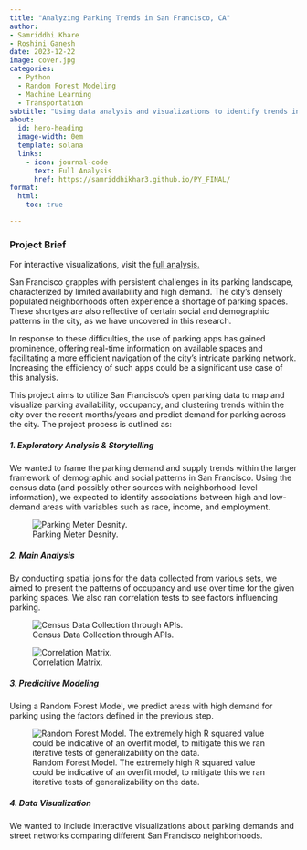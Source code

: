 ```yaml
---
title: "Analyzing Parking Trends in San Francisco, CA"
author:
- Samriddhi Khare
- Roshini Ganesh
date: 2023-12-22
image: cover.jpg
categories:
  - Python
  - Random Forest Modeling
  - Machine Learning
  - Transportation
subtitle: "Using data analysis and visualizations to identify trends in parking supply and demand."
about:
  id: hero-heading
  image-width: 0em
  template: solana
  links:
    - icon: journal-code
      text: Full Analysis
      href: https://samriddhikhar3.github.io/PY_FINAL/
format:
  html:
    toc: true

---
```


### Project Brief

For interactive visualizations, visit the [full analysis.](https://samriddhikhar3.github.io/PY_FINAL/)

San Francisco grapples with persistent challenges in its parking landscape, characterized by limited availability and high demand. The city’s densely populated neighborhoods often experience a shortage of parking spaces. These shortges are also reflective of certain social and demographic patterns in the city, as we have uncovered in this research.

In response to these difficulties, the use of parking apps has gained prominence, offering real-time information on available spaces and facilitating a more efficient navigation of the city’s intricate parking network. Increasing the efficiency of such apps could be a significant use case of this analysis.

This project aims to utilize San Francisco’s open parking data to map and visualize parking availability, occupancy, and clustering trends within the city over the recent months/years and predict demand for parking across the city. The project process is outlined as: 

##### 1. Exploratory Analysis & Storytelling 

We wanted to frame the parking demand and supply trends within the larger framework of demographic and social patterns in San Francisco. Using the census data (and possibly other sources with neighborhood-level information), we expected to identify associations between high and low-demand areas with variables such as race, income, and employment.

![Parking Meter Desnity.](2.jpeg)

##### 2. Main Analysis 

By conducting spatial joins for the data collected from various sets, we aimed to present the patterns of occupancy and use over time for the given parking spaces. We also ran correlation tests to see factors influencing parking. 

![Census Data Collection through APIs.](3.jpeg)

![Correlation Matrix.](4.png)

##### 3. Predicitive Modeling

 Using a Random Forest Model, we predict areas with high demand for parking using the factors defined in the previous step. 

 ![Random Forest Model. The extremely high R squared value could be indicative of an overfit model, to mitigate this we ran iterative tests of generalizability on the data.](5.jpeg)


##### 4. Data Visualization 

We wanted to include interactive visualizations about parking demands and street networks comparing different San Francisco neighborhoods.




